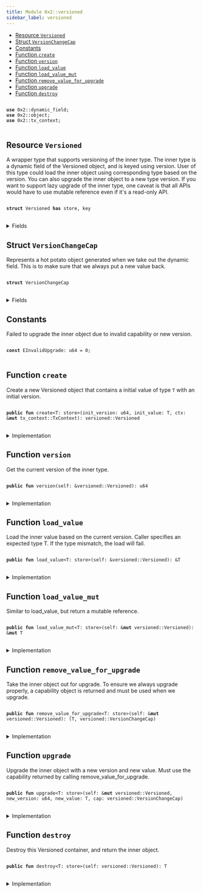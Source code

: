 ```yaml
---
title: Module 0x2::versioned
sidebar_label: versioned
---
```


<Link id="0x2_versioned"/>


-  [Resource `Versioned`](#0x2_versioned_Versioned)
-  [Struct `VersionChangeCap`](#0x2_versioned_VersionChangeCap)
-  [Constants](#@Constants_0)
-  [Function `create`](#0x2_versioned_create)
-  [Function `version`](#0x2_versioned_version)
-  [Function `load_value`](#0x2_versioned_load_value)
-  [Function `load_value_mut`](#0x2_versioned_load_value_mut)
-  [Function `remove_value_for_upgrade`](#0x2_versioned_remove_value_for_upgrade)
-  [Function `upgrade`](#0x2_versioned_upgrade)
-  [Function `destroy`](#0x2_versioned_destroy)


<pre>
<code>
<b>use</b> <Link to="../iota-framework/dynamic_field#0x2_dynamic_field">0x2::dynamic_field</Link>;
<b>use</b> <Link to="../iota-framework/object#0x2_object">0x2::object</Link>;
<b>use</b> <Link to="../iota-framework/tx_context#0x2_tx_context">0x2::tx_context</Link>;
</code>
</pre>



<Link id="0x2_versioned_Versioned"></Link>

## Resource `Versioned`

A wrapper type that supports versioning of the inner type.
The inner type is a dynamic field of the Versioned object, and is keyed using version.
User of this type could load the inner object using corresponding type based on the version.
You can also upgrade the inner object to a new type version.
If you want to support lazy upgrade of the inner type, one caveat is that all APIs would have
to use mutable reference even if it's a read-only API.


<pre>
<code>
<b>struct</b> <Link to="../iota-framework/versioned#0x2_versioned_Versioned">Versioned</Link> <b>has</b> store, key
</code>
</pre>



<details>
<summary>Fields</summary>


<dl>
<dt>
<code>id: <Link to="../iota-framework/object#0x2_object_UID">object::UID</Link></code>
</dt>
<dd>

</dd>
<dt>
<code>version: u64</code>
</dt>
<dd>

</dd>
</dl>


</details>

<Link id="0x2_versioned_VersionChangeCap"></Link>

## Struct `VersionChangeCap`

Represents a hot potato object generated when we take out the dynamic field.
This is to make sure that we always put a new value back.


<pre>
<code>
<b>struct</b> <Link to="../iota-framework/versioned#0x2_versioned_VersionChangeCap">VersionChangeCap</Link>
</code>
</pre>



<details>
<summary>Fields</summary>


<dl>
<dt>
<code>versioned_id: <Link to="../iota-framework/object#0x2_object_ID">object::ID</Link></code>
</dt>
<dd>

</dd>
<dt>
<code>old_version: u64</code>
</dt>
<dd>

</dd>
</dl>


</details>

<Link id="@Constants_0"></Link>

## Constants


<Link id="0x2_versioned_EInvalidUpgrade"></Link>

Failed to upgrade the inner object due to invalid capability or new version.


<pre>
<code>
<b>const</b> <Link to="../iota-framework/versioned#0x2_versioned_EInvalidUpgrade">EInvalidUpgrade</Link>: u64 = 0;
</code>
</pre>



<Link id="0x2_versioned_create"></Link>

## Function `create`

Create a new Versioned object that contains a initial value of type <code>T</code> with an initial version.


<pre>
<code>
<b>public</b> <b>fun</b> <Link to="../iota-framework/versioned#0x2_versioned_create">create</Link>&lt;T: store&gt;(init_version: u64, init_value: T, ctx: &<b>mut</b> <Link to="../iota-framework/tx_context#0x2_tx_context_TxContext">tx_context::TxContext</Link>): <Link to="../iota-framework/versioned#0x2_versioned_Versioned">versioned::Versioned</Link>
</code>
</pre>



<details>
<summary>Implementation</summary>


<pre>
<code>
<b>public</b> <b>fun</b> <Link to="../iota-framework/versioned#0x2_versioned_create">create</Link>&lt;T: store&gt;(init_version: u64, init_value: T, ctx: &<b>mut</b> TxContext): <Link to="../iota-framework/versioned#0x2_versioned_Versioned">Versioned</Link> \{
    <b>let</b> <b>mut</b> self = <Link to="../iota-framework/versioned#0x2_versioned_Versioned">Versioned</Link> \{
        id: <Link to="../iota-framework/object#0x2_object_new">object::new</Link>(ctx),
        version: init_version,
    };
    <Link to="../iota-framework/dynamic_field#0x2_dynamic_field_add">dynamic_field::add</Link>(&<b>mut</b> self.id, init_version, init_value);
    self
}
</code>
</pre>



</details>

<Link id="0x2_versioned_version"></Link>

## Function `version`

Get the current version of the inner type.


<pre>
<code>
<b>public</b> <b>fun</b> <Link to="../iota-framework/versioned#0x2_versioned_version">version</Link>(self: &<Link to="../iota-framework/versioned#0x2_versioned_Versioned">versioned::Versioned</Link>): u64
</code>
</pre>



<details>
<summary>Implementation</summary>


<pre>
<code>
<b>public</b> <b>fun</b> <Link to="../iota-framework/versioned#0x2_versioned_version">version</Link>(self: &<Link to="../iota-framework/versioned#0x2_versioned_Versioned">Versioned</Link>): u64 \{
    self.version
}
</code>
</pre>



</details>

<Link id="0x2_versioned_load_value"></Link>

## Function `load_value`

Load the inner value based on the current version. Caller specifies an expected type T.
If the type mismatch, the load will fail.


<pre>
<code>
<b>public</b> <b>fun</b> <Link to="../iota-framework/versioned#0x2_versioned_load_value">load_value</Link>&lt;T: store&gt;(self: &<Link to="../iota-framework/versioned#0x2_versioned_Versioned">versioned::Versioned</Link>): &T
</code>
</pre>



<details>
<summary>Implementation</summary>


<pre>
<code>
<b>public</b> <b>fun</b> <Link to="../iota-framework/versioned#0x2_versioned_load_value">load_value</Link>&lt;T: store&gt;(self: &<Link to="../iota-framework/versioned#0x2_versioned_Versioned">Versioned</Link>): &T \{
    <Link to="../iota-framework/dynamic_field#0x2_dynamic_field_borrow">dynamic_field::borrow</Link>(&self.id, self.version)
}
</code>
</pre>



</details>

<Link id="0x2_versioned_load_value_mut"></Link>

## Function `load_value_mut`

Similar to load_value, but return a mutable reference.


<pre>
<code>
<b>public</b> <b>fun</b> <Link to="../iota-framework/versioned#0x2_versioned_load_value_mut">load_value_mut</Link>&lt;T: store&gt;(self: &<b>mut</b> <Link to="../iota-framework/versioned#0x2_versioned_Versioned">versioned::Versioned</Link>): &<b>mut</b> T
</code>
</pre>



<details>
<summary>Implementation</summary>


<pre>
<code>
<b>public</b> <b>fun</b> <Link to="../iota-framework/versioned#0x2_versioned_load_value_mut">load_value_mut</Link>&lt;T: store&gt;(self: &<b>mut</b> <Link to="../iota-framework/versioned#0x2_versioned_Versioned">Versioned</Link>): &<b>mut</b> T \{
    <Link to="../iota-framework/dynamic_field#0x2_dynamic_field_borrow_mut">dynamic_field::borrow_mut</Link>(&<b>mut</b> self.id, self.version)
}
</code>
</pre>



</details>

<Link id="0x2_versioned_remove_value_for_upgrade"></Link>

## Function `remove_value_for_upgrade`

Take the inner object out for upgrade. To ensure we always upgrade properly, a capability object is returned
and must be used when we upgrade.


<pre>
<code>
<b>public</b> <b>fun</b> <Link to="../iota-framework/versioned#0x2_versioned_remove_value_for_upgrade">remove_value_for_upgrade</Link>&lt;T: store&gt;(self: &<b>mut</b> <Link to="../iota-framework/versioned#0x2_versioned_Versioned">versioned::Versioned</Link>): (T, <Link to="../iota-framework/versioned#0x2_versioned_VersionChangeCap">versioned::VersionChangeCap</Link>)
</code>
</pre>



<details>
<summary>Implementation</summary>


<pre>
<code>
<b>public</b> <b>fun</b> <Link to="../iota-framework/versioned#0x2_versioned_remove_value_for_upgrade">remove_value_for_upgrade</Link>&lt;T: store&gt;(self: &<b>mut</b> <Link to="../iota-framework/versioned#0x2_versioned_Versioned">Versioned</Link>): (T, <Link to="../iota-framework/versioned#0x2_versioned_VersionChangeCap">VersionChangeCap</Link>) \{
    (
        <Link to="../iota-framework/dynamic_field#0x2_dynamic_field_remove">dynamic_field::remove</Link>(&<b>mut</b> self.id, self.version),
        <Link to="../iota-framework/versioned#0x2_versioned_VersionChangeCap">VersionChangeCap</Link> \{
            versioned_id: <Link to="../iota-framework/object#0x2_object_id">object::id</Link>(self),
            old_version: self.version,
        }
    )
}
</code>
</pre>



</details>

<Link id="0x2_versioned_upgrade"></Link>

## Function `upgrade`

Upgrade the inner object with a new version and new value. Must use the capability returned
by calling remove_value_for_upgrade.


<pre>
<code>
<b>public</b> <b>fun</b> <Link to="../iota-framework/versioned#0x2_versioned_upgrade">upgrade</Link>&lt;T: store&gt;(self: &<b>mut</b> <Link to="../iota-framework/versioned#0x2_versioned_Versioned">versioned::Versioned</Link>, new_version: u64, new_value: T, cap: <Link to="../iota-framework/versioned#0x2_versioned_VersionChangeCap">versioned::VersionChangeCap</Link>)
</code>
</pre>



<details>
<summary>Implementation</summary>


<pre>
<code>
<b>public</b> <b>fun</b> <Link to="../iota-framework/versioned#0x2_versioned_upgrade">upgrade</Link>&lt;T: store&gt;(self: &<b>mut</b> <Link to="../iota-framework/versioned#0x2_versioned_Versioned">Versioned</Link>, new_version: u64, new_value: T, cap: <Link to="../iota-framework/versioned#0x2_versioned_VersionChangeCap">VersionChangeCap</Link>) \{
    <b>let</b> <Link to="../iota-framework/versioned#0x2_versioned_VersionChangeCap">VersionChangeCap</Link> \{ versioned_id, old_version } = cap;
    <b>assert</b>!(versioned_id == <Link to="../iota-framework/object#0x2_object_id">object::id</Link>(self), <Link to="../iota-framework/versioned#0x2_versioned_EInvalidUpgrade">EInvalidUpgrade</Link>);
    <b>assert</b>!(old_version &lt; new_version, <Link to="../iota-framework/versioned#0x2_versioned_EInvalidUpgrade">EInvalidUpgrade</Link>);
    <Link to="../iota-framework/dynamic_field#0x2_dynamic_field_add">dynamic_field::add</Link>(&<b>mut</b> self.id, new_version, new_value);
    self.version = new_version;
}
</code>
</pre>



</details>

<Link id="0x2_versioned_destroy"></Link>

## Function `destroy`

Destroy this Versioned container, and return the inner object.


<pre>
<code>
<b>public</b> <b>fun</b> <Link to="../iota-framework/versioned#0x2_versioned_destroy">destroy</Link>&lt;T: store&gt;(self: <Link to="../iota-framework/versioned#0x2_versioned_Versioned">versioned::Versioned</Link>): T
</code>
</pre>



<details>
<summary>Implementation</summary>


<pre>
<code>
<b>public</b> <b>fun</b> <Link to="../iota-framework/versioned#0x2_versioned_destroy">destroy</Link>&lt;T: store&gt;(self: <Link to="../iota-framework/versioned#0x2_versioned_Versioned">Versioned</Link>): T \{
    <b>let</b> <Link to="../iota-framework/versioned#0x2_versioned_Versioned">Versioned</Link> \{ <b>mut</b> id, version } = self;
    <b>let</b> ret = <Link to="../iota-framework/dynamic_field#0x2_dynamic_field_remove">dynamic_field::remove</Link>(&<b>mut</b> id, version);
    id.delete();
    ret
}
</code>
</pre>



</details>
